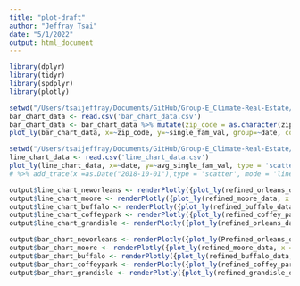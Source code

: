 ```yaml
---
title: "plot-draft"
author: "Jeffray Tsai"
date: "5/1/2022"
output: html_document
---
```

```r
library(dplyr)
library(tidyr)
library(spdplyr)
library(plotly)
```


```r
setwd("/Users/tsaijeffray/Documents/GitHub/Group-E_Climate-Real-Estate/Shiny Draft")
bar_chart_data <- read.csv('bar_chart_data.csv')
bar_chart_data <- bar_chart_data %>% mutate(zip_code = as.character(zip_code))
plot_ly(bar_chart_data, x=~zip_code, y=~single_fam_val, group=~date, color=~city, type='bar')
```

```r
setwd("/Users/tsaijeffray/Documents/GitHub/Group-E_Climate-Real-Estate/Shiny Draft")
line_chart_data <- read.csv('line_chart_data.csv')
plot_ly(line_chart_data, x=~date, y=~avg_single_fam_val, type = 'scatter', mode = 'lines',color= ~city) 
# %>% add_trace(x =as.Date("2018-10-01"),type = 'scatter', mode = 'lines', line = list(color = 'black'),name = '') 
```

```r
output$line_chart_neworleans <- renderPlotly({plot_ly(refined_orleans_data, x = ~date, y =~single_fam_val, type = 'scatter', mode = 'lines', name = 'New Orleans Median Prices')})
output$line_chart_moore <- renderPlotly({plot_ly(refined_moore_data, x = ~date, y =~single_fam_val, type = 'scatter', mode = 'lines', name = 'Moore Median Prices')})
output$line_chart_buffalo <- renderPlotly({plot_ly(refined_buffalo_data, x = ~date, y =~single_fam_val, type = 'scatter', mode = 'lines', name = 'Buffalo Median Prices')})
output$line_chart_coffeypark <- renderPlotly({plot_ly(refined_coffey_park_data, x = ~date, y =~single_fam_val, type = 'scatter', mode = 'lines', name = 'Coffey Park Median Prices')})
output$line_chart_grandisle <- renderPlotly({plot_ly(refined_orleans_data, x = ~date, y =~single_fam_val, type = 'scatter', mode = 'lines', name = 'Grand Isle Median Prices')})

```

```r
output$bar_chart_neworleans <- renderPlotly({plot_ly(Prefined_orleans_data, x = ~zip_code, y = ~single_fam_val, type = 'bar', mode = 'lines', name = 'New Orleans Prices by Zip Codes')})
output$bar_chart_moore <- renderPlotly({plot_ly(refined_moore_data, x = ~zip_code, y = ~single_fam_val, type = 'bar', mode = 'lines', name = 'Moore Prices by Zip Codes')})
output$bar_chart_buffalo <- renderPlotly({plot_ly(refined_buffalo_data, x = ~zip_code, y = ~single_fam_val, type = 'bar', mode = 'lines', name = 'Buffalo Prices by Zip Codes')})
output$bar_chart_coffeypark <- renderPlotly({plot_ly(refined_coffey_park_data, x = ~zip_code, y = ~single_fam_val, type = 'bar', mode = 'lines', name = 'Coffey Park Prices by Zip Codes')})
output$bar_chart_grandisle <- renderPlotly({plot_ly(refined_grandisle_data, x = ~zip_code, y = ~single_fam_val, type = 'bar', mode = 'lines', name = 'Grand Isle Prices by Zip Codes')})
```